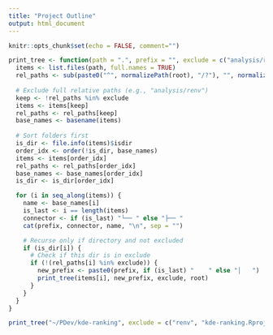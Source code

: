 ```yaml
---
title: "Project Outline"
output: html_document
---
```


```r
knitr::opts_chunk$set(echo = FALSE, comment="")
```


```r
print_tree <- function(path = ".", prefix = "", exclude = c("analysis/renv", "kde-ranking.Rproj"), root = path) {
  items <- list.files(path, full.names = TRUE)
  rel_paths <- sub(paste0("^", normalizePath(root), "/?"), "", normalizePath(items))
  
  # Exclude full relative paths (e.g., "analysis/renv")
  keep <- !rel_paths %in% exclude
  items <- items[keep]
  rel_paths <- rel_paths[keep]
  base_names <- basename(items)
  
  # Sort folders first
  is_dir <- file.info(items)$isdir
  order_idx <- order(!is_dir, base_names)
  items <- items[order_idx]
  rel_paths <- rel_paths[order_idx]
  base_names <- base_names[order_idx]
  is_dir <- is_dir[order_idx]

  for (i in seq_along(items)) {
    name <- base_names[i]
    is_last <- i == length(items)
    connector <- if (is_last) "└── " else "├── "
    cat(prefix, connector, name, "\n", sep = "")

    # Recurse only if directory and not excluded
    if (is_dir[i]) {
      # Check if this dir is in exclude
      if (!(rel_paths[i] %in% exclude)) {
        new_prefix <- paste0(prefix, if (is_last) "    " else "│   ")
        print_tree(items[i], new_prefix, exclude, root)
      }
    }
  }
}

print_tree("~/PDev/kde-ranking", exclude = c("renv", "kde-ranking.Rproj", "analysis/kde_files", "output"))


```

